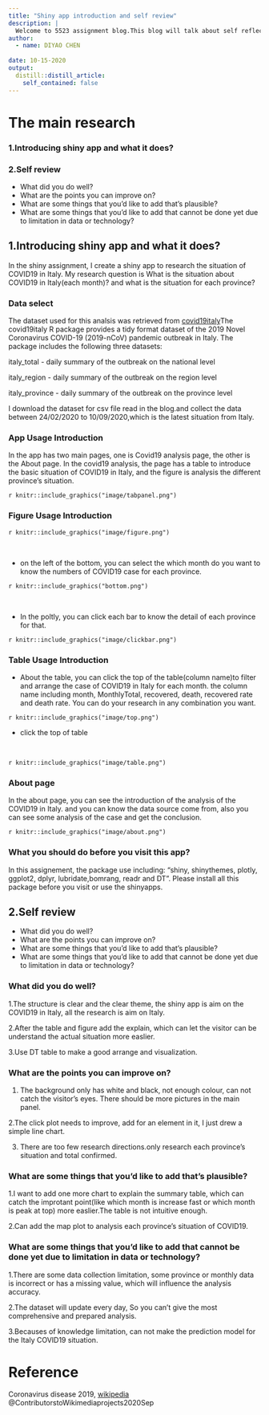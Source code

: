 ```yaml
---
title: "Shiny app introduction and self review"
description: |
  Welcome to 5523 assignment blog.This blog will talk about self reflection in my learning process.
author:
  - name: DIYAO CHEN 
    
date: 10-15-2020
output:
  distill::distill_article:
    self_contained: false
---
```


# The main research
### 1.Introducing shiny app and what it does?
### 2.Self review
- What did you do well?
- What are the points you can improve on?
- What are some things that you’d like to add that’s plausible?
- What are some things that you’d like to add that cannot be done yet due to limitation in data or technology?



## 1.Introducing shiny app and what it does?
In the shiny assignment, I create a shiny app to research the situation of COVID19 in Italy. My research question is What is the situation about COVID19 in Italy(each month)? and what is the situation for each province?

### Data select
The dataset used for this analsis was retrieved from [covid19italy](https://github.com/RamiKrispin/covid19italy)The covid19italy R package provides a tidy format dataset of the 2019 Novel Coronavirus COVID-19 (2019-nCoV) pandemic outbreak in Italy. The package includes the following three datasets:

italy_total - daily summary of the outbreak on the national level

italy_region - daily summary of the outbreak on the region level

italy_province - daily summary of the outbreak on the province level

I download the dataset for csv file read in the blog.and collect the data between 24/02/2020 to 10/09/2020,which is the latest situation from Italy.

### App Usage Introduction
In the app has two main pages, one is Covid19 analysis page, the other is the About page. In the covid19 analysis, the page has a table to introduce the basic situation of COVID19 in Italy, and the figure is analysis the different province's situation.

`r knitr::include_graphics("image/tabpanel.png")`

### Figure Usage Introduction

`r knitr::include_graphics("image/figure.png")`

<br>

- on the left of the bottom, you can select the which month do you want to know the numbers of COVID19 case for each province.

`r knitr::include_graphics("bottom.png")`

<br>

- In the poltly, you can click each bar to know the detail of each province for that.

`r knitr::include_graphics("image/clickbar.png")`


### Table Usage Introduction
- About the table, you can click the top of the table(column name)to filter and arrange the case of COVID19 in Italy for each month.
the column name including month, MonthlyTotal, recovered, death, recovered rate and death rate. You can do your research in any combination you want.

`r knitr::include_graphics("image/top.png")`

- click the top of table

<br>

`r knitr::include_graphics("image/table.png")`


### About page
In the about page, you can see the introduction of the analysis of the COVID19 in Italy. and you can know the data source come from, also you can see some analysis of the case and get the conclusion.

`r knitr::include_graphics("image/about.png")`


### What you should do before you visit this app?
In this assignement, the package use including:
"shiny, shinythemes, plotly, ggplot2, dplyr, lubridate,bomrang, readr and DT".
Please install all this package before you visit or use the shinyapps.



## 2.Self review
- What did you do well?
- What are the points you can improve on?
- What are some things that you’d like to add that’s plausible?
- What are some things that you’d like to add that cannot be done yet due to limitation in data or technology?


### What did you do well?
1.The structure is clear and the clear theme, the shiny app is aim on the COVID19 in Italy, all the research is aim on Italy.

2.After the table and figure add the explain, which can let the visitor can be understand the actual situation more easlier.

3.Use DT table to make a good arrange and visualization.

### What are the points you can improve on?
1. The background only has white and black, not enough colour, can not catch the visitor's eyes. There should be more pictures in the main panel.

2.The click plot needs to improve, add for an element in it,  I just drew a simple line chart.

3. There are too few research directions.only research each province's situation and total confirmed.

### What are some things that you’d like to add that’s plausible?
1.I want to add one more chart to explain the summary table, which can catch the improtant point(like which month is increase fast or which month is peak at top) more easlier.The table is not intuitive enough.

2.Can add the map plot to analysis each province's situation of COVID19.

### What are some things that you’d like to add that cannot be done yet due to limitation in data or technology?

1.There are some data collection limitation, some province or monthly data is incorrect or has a missing value, which will influence the analysis accuracy.

2.The dataset will update every day, So you can't give the most comprehensive and prepared analysis.

3.Becauses of knowledge limitation, can not make the prediction model for the Italy COVID19 situation.



# Reference

Coronavirus disease 2019, [wikipedia](https://en.wikipedia.org/wiki/Coronavirus_disease_2019) @ContributorstoWikimediaprojects2020Sep
